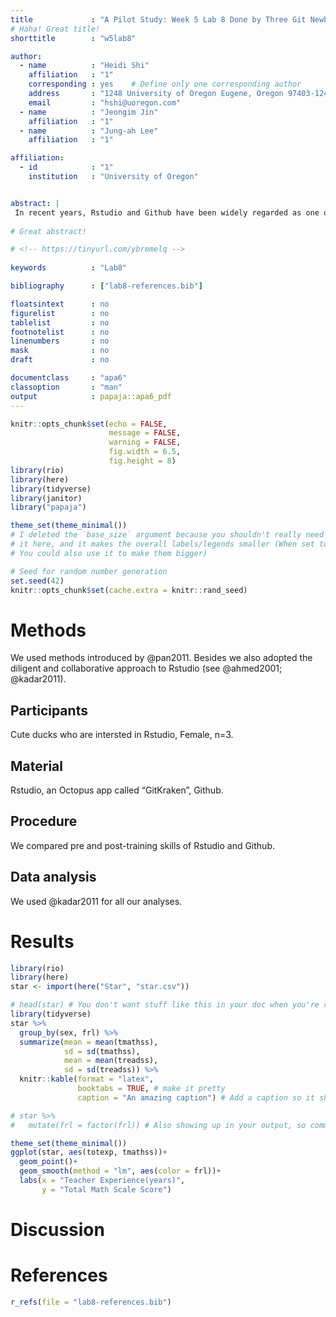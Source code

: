 ```yaml
---
title             : "A Pilot Study: Week 5 Lab 8 Done by Three Git Newbie Ducks "
# Haha! Great title!
shorttitle        : "w5lab8"

author: 
  - name          : "Heidi Shi"
    affiliation   : "1"
    corresponding : yes    # Define only one corresponding author
    address       : "1248 University of Oregon Eugene, Oregon 97403-1248"
    email         : "hshi@uoregon.com"
  - name          : "Jeongim Jin"
    affiliation   : "1"
  - name          : "Jung-ah Lee"
    affiliation   : "1"

affiliation:
  - id            : "1"
    institution   : "University of Oregon"


abstract: |
 In recent years, Rstudio and Github have been widely regarded as one of the essential research tools for social science inquiries @srivastava2000web. Previous studies have revealed their significant methodological impact on disciplines such as psychology, linguistics, education and so forth (Shi & Jin, 2017; Lee 2018). This study is an attempt to solve all the questions listed in Week5 Lab8, one of the most challenging issues in the history of Fall 2018 EDLD 610 @morshedi1985optimal. Through a collaborative approach to lab 8, this study aims to show that Rstudio and Github are learnable, and sufficient training is one of the most efficient methods in R language acquisition @mobasher2000automatic.
  
# Great abstract!

# <!-- https://tinyurl.com/ybremelq -->
  
keywords          : "Lab8"

bibliography      : ["lab8-references.bib"]

floatsintext      : no
figurelist        : no
tablelist         : no
footnotelist      : no
linenumbers       : no
mask              : no
draft             : no

documentclass     : "apa6"
classoption       : "man"
output            : papaja::apa6_pdf
---
```


```r
knitr::opts_chunk$set(echo = FALSE, 
                      message = FALSE,
                      warning = FALSE,
                      fig.width = 6.5,
                      fig.height = 8)
library(rio)
library(here)
library(tidyverse)
library(janitor)
library("papaja")

theme_set(theme_minimal())
# I deleted the `base_size` argument because you shouldn't really need
# it here, and it makes the overall labels/legends smaller (When set to 8.
# You could also use it to make them bigger)
```

```r
# Seed for random number generation
set.seed(42)
knitr::opts_chunk$set(cache.extra = knitr::rand_seed)
```



# Methods
We used methods introduced by @pan2011. Besides we also adopted the diligent and collaborative approach to Rstudio (see @ahmed2001; @kadar2011).

## Participants
Cute ducks who are intersted in Rstudio, Female, n=3.

## Material
Rstudio, an Octopus app called "GitKraken", Github. 

## Procedure
We compared pre and post-training skills of Rstudio and Github. 

## Data analysis
We used @kadar2011 for all our analyses.


# Results

```r
library(rio)
library(here)
star <- import(here("Star", "star.csv"))
```

```r
# head(star) # You don't want stuff like this in your doc when you're rendering because it will show up in your rendered file
library(tidyverse)
star %>%
  group_by(sex, frl) %>%
  summarize(mean = mean(tmathss),
            sd = sd(tmathss),
            mean = mean(treadss),
            sd = sd(treadss)) %>%
  knitr::kable(format = "latex",
               booktabs = TRUE, # make it pretty
               caption = "An amazing caption") # Add a caption so it shows up where it should
```

```r

# star %>% 
#   mutate(frl = factor(frl)) # Also showing up in your output, so comment out/delete

theme_set(theme_minimal())
ggplot(star, aes(totexp, tmathss))+
  geom_point()+
  geom_smooth(method = "lm", aes(color = frl))+
  labs(x = "Teacher Experience(years)", 
       y = "Total Math Scale Score")

```



# Discussion


\newpage

# References
```r
r_refs(file = "lab8-references.bib")
```

\begingroup
\setlength{\parindent}{-0.5in}
\setlength{\leftskip}{0.5in}

<div id = "refs"></div>
\endgroup

